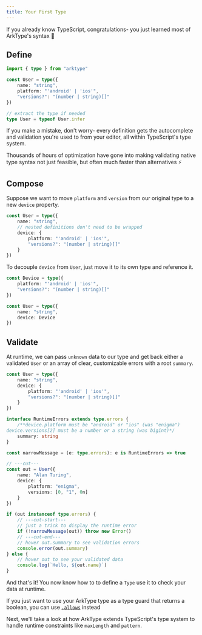 ```yaml
---
title: Your First Type
---
```


If you already know TypeScript, congratulations- you just learned most of ArkType's syntax 🎉

## Define

```ts
import { type } from "arktype"

const User = type({
	name: "string",
	platform: "'android' | 'ios'",
	"versions?": "(number | string)[]"
})

// extract the type if needed
type User = typeof User.infer
```

If you make a mistake, don't worry- every definition gets the autocomplete and validation you're used to from your editor, all within TypeScript's type system.

<Callout title="Will ArkType crash my TypeScript server?">
	Thousands of hours of optimization have gone into making validating native
	type syntax not just feasible, but often much faster than alternatives ⚡
</Callout>

## Compose

Suppose we want to move `platform` and `version` from our original type to a new `device` property.

```ts
const User = type({
	name: "string",
	// nested definitions don't need to be wrapped
	device: {
		platform: "'android' | 'ios'",
		"versions?": "(number | string)[]"
	}
})
```

To decouple `device` from `User`, just move it to its own type and reference it.

```ts
const Device = type({
	platform: "'android' | 'ios'",
	"versions?": "(number | string)[]"
})

const User = type({
	name: "string",
	device: Device
})
```

## Validate

At runtime, we can pass `unknown` data to our type and get back either a validated `User` or an array of clear, customizable errors with a root `summary`.

```ts
const User = type({
	name: "string",
	device: {
		platform: "'android' | 'ios'",
		"versions?": "(number | string)[]"
	}
})

interface RuntimeErrors extends type.errors {
	/**device.platform must be "android" or "ios" (was "enigma")
device.versions[2] must be a number or a string (was bigint)*/
	summary: string
}

const narrowMessage = (e: type.errors): e is RuntimeErrors => true

// ---cut---
const out = User({
	name: "Alan Turing",
	device: {
		platform: "enigma",
		versions: [0, "1", 0n]
	}
})

if (out instanceof type.errors) {
	// ---cut-start---
	// just a trick to display the runtime error
	if (!narrowMessage(out)) throw new Error()
	// ---cut-end---
	// hover out.summary to see validation errors
	console.error(out.summary)
} else {
	// hover out to see your validated data
	console.log(`Hello, ${out.name}`)
}
```

And that's it! You now know how to to define a `Type` use it to check your data at runtime.

If you just want to use your ArkType type as a type guard that returns a boolean, you can use [`.allows`](/type-api#:~:text=be%20accessed%20directly-,allows,-check%20input%20without) instead

Next, we'll take a look at how ArkType extends TypeScript's type system to handle runtime constraints like `maxLength` and `pattern`.
